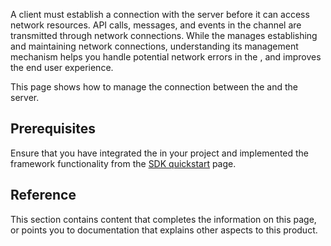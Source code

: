 
A <Vg k="SIG" /> client must establish a connection with the server before it can access network resources. API calls, messages, and events in the channel are transmitted through network connections. While the <Vpd k="SDK" /> manages establishing and maintaining network connections, understanding its management mechanism helps you handle potential network errors in the <Vpl k="CLIENT"/>, and improves the end user experience.

<PlatformWrapper platform="android, ios, macos, linux-cpp, web" >

This page shows how to manage the connection between the <Vpd k="SDK" /> and the <Vg k="SIG" /> server. 

## Prerequisites

Ensure that you have integrated the <Vpd k="SDK" /> in your project and implemented the framework functionality from the [SDK quickstart](../get-started/sdk-quickstart) page.

<Implement />

</PlatformWrapper>
<PlatformWrapper notAllowed="android, ios, macos, linux-cpp, web" >
<NotAvailable />
</PlatformWrapper>

<PlatformWrapper platform="android, ios, macos" >

## Reference

This section contains content that completes the information on this page, or points you to documentation that explains other aspects to this product.

<Reference />

</PlatformWrapper>